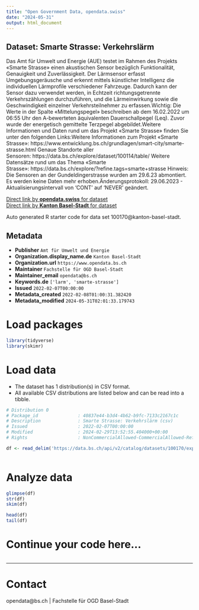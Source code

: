 ```yaml
---
title: "Open Government Data, opendata.swiss"
date: "2024-05-31"
output: html_document
---
```


## Dataset: Smarte Strasse: Verkehrslärm

Das Amt für Umwelt und Energie (AUE) testet im Rahmen des Projekts «Smarte Strasse» einen akustischen Sensor bezüglich Funktionalität, Genauigkeit und Zuverlässigkeit. Der Lärmsensor erfasst Umgebungsgeräusche und erkennt mittels künstlicher Intelligenz die individuellen Lärmprofile verschiedener Fahrzeuge. Dadurch kann der Sensor dazu verwendet werden, in Echtzeit richtungsgetrennte Verkehrszählungen durchzuführen, und die Lärmeinwirkung sowie die Geschwindigkeit einzelner Verkehrsteilnehmer zu erfassen.Wichtig: Die Werte in der Spalte «Mittelungspegel» beschreiben ab dem 16.02.2022 um 06:55 Uhr den A-bewerteten äquivalenten Dauerschallpegel (Leq). Zuvor wurde der energetisch gemittelte Terzpegel abgebildet.Weitere Informationen und Daten rund um das Projekt «Smarte Strasse» finden Sie unter den folgenden Links:Weitere Informationen zum Projekt «Smarte Strasse»: https://www.entwicklung.bs.ch/grundlagen/smart-city/smarte-strasse.html Genaue Standorte aller Sensoren: https://data.bs.ch/explore/dataset/100114/table/ Weitere Datensätze rund um das Thema «Smarte Strasse»: https://data.bs.ch/explore/?refine.tags=smarte+strasse Hinweis: Die Sensoren an der Gundeldingerstrasse wurden am 29.6.23 abmontiert. Es werden keine Daten mehr erhoben.Änderungsprotokoll: 29.06.2023 - Aktualisierungsintervall von 'CONT' auf 'NEVER' geändert.

[Direct link by **opendata.swiss** for dataset](https://opendata.swiss/de/dataset/smarte-strasse-verkehrslarm)<br>
[Direct link by **Kanton Basel-Stadt** for dataset](https://data.bs.ch/explore/dataset/100170/)

Auto generated R starter code for data set 100170@kanton-basel-stadt.

## Metadata

- **Publisher** `Amt für Umwelt und Energie`
- **Organization.display_name.de** `Kanton Basel-Stadt`
- **Organization.url** `https://www.opendata.bs.ch`
- **Maintainer** `Fachstelle für OGD Basel-Stadt`
- **Maintainer_email** `opendata@bs.ch`
- **Keywords.de** `['larm', 'smarte-strasse']`
- **Issued** `2022-02-07T00:00:00`
- **Metadata_created** `2022-02-08T01:00:31.382420`
- **Metadata_modified** `2024-05-31T02:01:33.179743`


# Load packages

```r

library(tidyverse)
library(skimr)

```

# Load data

-   The dataset has 1 distribution(s) in CSV format.
-   All available CSV distributions are listed below and can be read into a tibble.

```r

# Distribution 0
# Package_id               : 40837e44-b3d4-4b62-b9fc-7133c2167c1c
# Description              : Smarte Strasse: Verkehrslärm (csv)
# Issued                   : 2022-02-07T00:00:00
# Modified                 : 2024-02-29T13:52:55.404000+00:00
# Rights                   : NonCommercialAllowed-CommercialAllowed-ReferenceRequired

df <- read_delim('https://data.bs.ch/api/v2/catalog/datasets/100170/exports/csv')



```

# Analyze data

```r

glimpse(df)
str(df)
skim(df)

head(df)
tail(df)

```

# Continue your code here...

```r

```

------------------------------------------------------------------------

# Contact

opendata@bs.ch | Fachstelle für OGD Basel-Stadt
